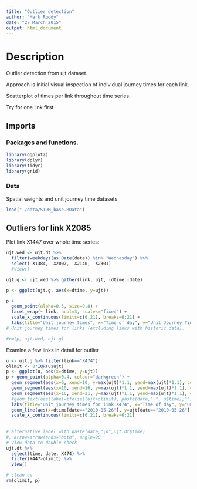 ```yaml
---
title: "Outlier detection"
author: "Mark Ruddy"
date: "27 March 2015"
output: html_document
---
```


# Description

Outlier detection from ujt dataset.

Approach is initial visual inspection of individual journey times for each link.

Scatterplot of times per link throughout time series.

Try for one link first


## Imports
### Packages and functions.
```r
library(ggplot2)
library(dplyr)
library(tidyr)
library(grid)
```

### Data

Spatial weights and unit journey time datasets.

```r
load("./data/STDM_base.RData")
```

## Outliers for link X2085

Plot link X1447 over whole time series:


```r
ujt.wed <- ujt.dt %>%
  filter(weekdays(as.Date(date)) %in% "Wednesday") %>%
  select(-X1384, -X2007, -X2140, -X2301)
  #View()

ujt.g <- ujt.wed %>% gather(link, ujt, -dtime:-date)

p <- ggplot(ujt.g, aes(x=dtime, y=ujt))

p + 
  geom_point(alpha=0.5, size=0.8) +
  facet_wrap(~ link, ncol=3, scales="fixed") +
  scale_x_continuous(limits=c(6,21), breaks=6:21) + 
  labs(title="Unit journey times", x="Time of day", y="Unit Journey Time (seconds/metre)")
# Unit journey times for links (excluding links with historic data).

#rm(p, ujt.wed, ujt.g)
```

Examine a few links in detail for outlier
```r
u <- ujt.g %>% filter(link=="X474")
olimit <- 8*IQR(u$ujt)
p <- ggplot(u, aes(x=dtime, y=ujt))
p + geom_point(alpha=0.4, colour="darkgreen") +
  geom_segment(aes(x=6, xend=10, y=max(ujt)*1.1, yend=max(ujt)*1.1), colour="grey20", size=1, arrow=arrow(ends="both", angle=90,length=unit(0.2, "cm"))) +
  geom_segment(aes(x=10, xend=16, y=max(ujt)*1.1, yend=max(ujt)*1.1), colour="grey20", size=1, arrow=arrow(ends="both", angle=90,length=unit(0.2, "cm"))) +
  geom_segment(aes(x=16, xend=21, y=max(ujt)*1.1, yend=max(ujt)*1.1), colour="grey20", size=1, arrow=arrow(ends="both", angle=90,length=unit(0.2, "cm"))) +
  #geom_text(aes(label=ifelse((ujt>olimit), paste(date," ", u$time),"")), size=3, hjust=1.1) + 
  labs(title="Unit journey times for link X474", x="Time of day", y="Unit Journey Time (seconds/metre)") +
  geom_line(aes(x=dtime[date=="2010-05-26"], y=ujt[date=="2010-05-26"]), colour="grey30", size=0.8) + 
  scale_x_continuous(limits=c(6,21), breaks=6:21) 
  
  
# alternative label with paste(date,"\n",ujt.dt$time)
#, arrow=arrow(ends="both", angle=90
# view data to double check
ujt.dt %>% 
  select(time, date, X474) %>%
  filter(X447>olimit) %>%
  View()

# clean up
rm(olimit, p)
```


















